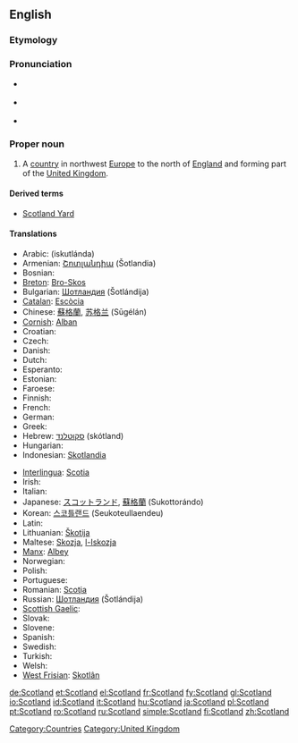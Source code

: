==English==
{{wikipedia}}

===Etymology===
{{compound|Scot|land}}

===Pronunciation===
* {{a|UK}} {{IPA|/ˈskɒt.lənd/}}
* {{a|US}} {{IPA|/ˈskɑt.lənd/}}
* {{audio|en-us-Scotland.ogg|Audio (US)}}

===Proper noun===
{{en-proper noun}}

# A [[country]] in northwest [[Europe]] to the north of [[England]] and forming part of the [[United Kingdom]].

====Derived terms====
* [[Scotland Yard]]

====Translations====
{{trans-top|country in northwest Europe to the north of England}}
* Arabic: {{Arab|[[اسكتلندا]]}} (iskutlánda) {{f}}
* Armenian: [[Շոտլանդիա]] (Šotlandia)
* Bosnian: {{t-|bs|Škotska|f}}
* [[Breton]]: [[Bro-Skos]]
* Bulgarian: [[Шотландия]] (Šotlándija) {{f}}
* [[Catalan]]: [[Escòcia]]
* Chinese: [[蘇格蘭]], [[苏格兰]] (Sūgélán)
* [[Cornish]]: [[Alban]]
* Croatian: {{t-|hr|Škotska|f|alt=Škȍtskā}}
* Czech: {{t+|cs|Skotsko}}
* Danish: {{t+|da|Skotland}}
* Dutch: {{t+|nl|Schotland}}
* Esperanto: {{t-|eo|Skotlando|xs=Esperanto}}
* Estonian: {{t-|et|Šotimaa}}
* Faroese: {{t-|fo|Skotland|n|xs=Faroese}}
* Finnish: {{t+|fi|Skotlanti}}
* French: {{t+|fr|Écosse|f}}
* German: {{t+|de|Schottland|n}}
* Greek: {{t+|el|Σκωτία|f|tr=Skotía}}
* Hebrew: [[סקוטלנד]] (skótland) {{m}}
* Hungarian: {{t+|hu|Skócia}}
* Indonesian: [[Skotlandia]]
{{trans-mid}}
* [[Interlingua]]: [[Scotia]]
* Irish: {{t-|ga|Albain|f|xs=Irish}}
* Italian: {{t+|it|Scozia|f}}
* Japanese: [[スコットランド]], [[蘇格蘭]] (Sukottorándo)
* Korean: [[스코틀랜드]] (Seukoteullaendeu)
* Latin: {{t-|la|Caledonia|f}}
* Lithuanian: [[Škotija]] {{f}}
* Maltese: [[Skozja]], [[l-Iskozja]]
* [[Manx]]: [[Albey]]
* Norwegian: {{t+|no|Skottland}}
* Polish: {{t+|pl|Szkocja|f}}
* Portuguese: {{t+|pt|Escócia|f}}
* Romanian: [[Scoţia]] {{f}}
* Russian: [[Шотландия]] (Šotlándija) {{f}}
* [[Scottish Gaelic]]: {{t-|gd|Alba|f|xs=Scottish Gaelic}}
* Slovak: {{t-|sk|Škótsko|n}}
* Slovene: {{t+|sl|Škotska|f}}
* Spanish: {{t+|es|Escocia|f}}
* Swedish: {{t+|sv|Skottland}}
* Turkish: {{t+|tr|İskoçya}}
* Welsh: {{t-|cy|yr Alban|f|xs=Welsh}}
* [[West Frisian]]: [[Skotlân]]
{{trans-bottom}}

[[Category:Countries]]
[[Category:United Kingdom]]

[[de:Scotland]]
[[et:Scotland]]
[[el:Scotland]]
[[fr:Scotland]]
[[fy:Scotland]]
[[gl:Scotland]]
[[io:Scotland]]
[[id:Scotland]]
[[it:Scotland]]
[[hu:Scotland]]
[[ja:Scotland]]
[[pl:Scotland]]
[[pt:Scotland]]
[[ro:Scotland]]
[[ru:Scotland]]
[[simple:Scotland]]
[[fi:Scotland]]
[[zh:Scotland]]